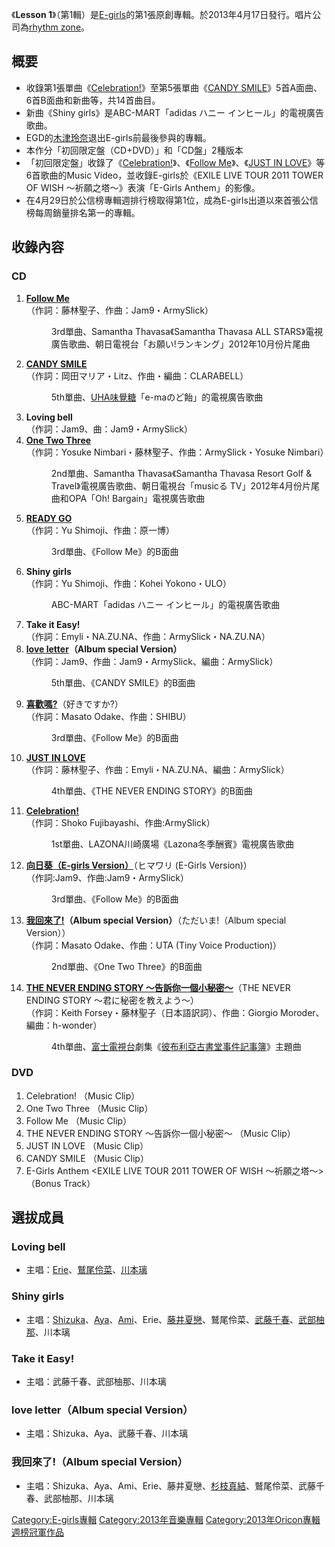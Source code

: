 {{unreferenced|time=2014-11-30T05:47:27+00:00}}
{{Infobox Album
| Name = Lesson 1
| Cover = E-girls - Lesson 1 limited.jpg
| Artist = [[E-girls|E-girls]]
| Type = 專輯
| Released = 2013年4月17日
| Recorded = 2011年－2013年
| Genre = [[J-POP|J-POP]]
| Length = 
| Label = [[rhythm_zone|rhythm zone]]
| Producer = 
| Certification  = 
| Chart position = * 週間最高排名第1位<small>（[[Oricon公信榜|Oricon]]）</small> 
* 2013年4月度月排名第3名
* 2013年度年榜第40名
| Reviews = 
| Last album            = 
| This album            = '''Lesson 1'''<br />2013年
| Next album            = [[COLORFUL_POP|COLORFUL POP]]<br />2014年
| Misc           = {{Singles
 | Name          = COLORFUL POP
 | Type          = 錄音室專輯
 | Single 1      = [[Celebration!|Celebration!]]
 | Single 1 date = 2011年12月28日
 | Single 2      = [[One_Two_Three|One Two Three]]
 | Single 2 date = 2012年4月18日
 | Single 3      = [[Follow_Me|Follow Me]]
 | Single 3 date = 2012年10月3日
 | Single 4      = [[THE_NEVER_ENDING_STORY|THE NEVER ENDING STORY]]
 | Single 4 date = 2013年2月20日
 | Single 5      = [[CANDY_SMILE|CANDY SMILE]]
 | Single 5 date = 2013年3月13日
}}
}}
《'''Lesson 1'''》（第1輯）是[[E-girls|E-girls]]的第1張原創專輯。於2013年4月17日發行。唱片公司為[[rhythm_zone|rhythm zone]]。

== 概要 ==
* 收錄第1張單曲《[[Celebration!|Celebration!]]》至第5張單曲《[[CANDY_SMILE|CANDY SMILE]]》5首A面曲、6首B面曲和新曲等，共14首曲目。
* 新曲《Shiny girls》是ABC-MART「adidas ハニー インヒール」的電視廣告歌曲。
* EGD的[[木津玲奈|木津玲奈]]退出E-girls前最後參與的專輯。
* 本作分「初回限定盤（CD+DVD）」和「CD盤」2種版本
* 「初回限定盤」收錄了《[[Celebration!|Celebration!]]》、《[[Follow_Me|Follow Me]]》、《[[THE_NEVER_ENDING_STORY|JUST IN LOVE]]》等6首歌曲的Music Video，並收錄E-girls於《EXILE LIVE TOUR 2011 TOWER OF WISH ～祈願之塔～》表演「E-Girls Anthem」的影像。
* 在4月29日於公信榜專輯週排行榜取得第1位，成為E-girls出道以來首張公信榜每周銷量排名第一的專輯。

==收錄內容==
===CD===
#'''[[Follow_Me|Follow Me]]'''<br/>（作詞：藤林聖子、作曲：Jam9・ArmySlick）
#:3rd單曲、Samantha Thavasa《Samantha Thavasa ALL STARS》電視廣告歌曲、朝日電視台「お願い!ランキング」2012年10月份片尾曲
#'''[[CANDY_SMILE|CANDY SMILE]]'''<br/>（作詞：岡田マリア・Litz、作曲・編曲：CLARABELL）
#:5th單曲、[[味覺糖|UHA味覺糖]]「e-maのど飴」的電視廣告歌曲
#'''Loving bell'''<br/>（作詞：Jam9、曲：Jam9・ArmySlick）
#'''[[One_Two_Three|One Two Three]]'''<br/>（作詞：Yosuke Nimbari・藤林聖子、作曲：ArmySlick・Yosuke Nimbari）
#:2nd單曲、Samantha Thavasa《Samantha Thavasa Resort Golf & Travel》電視廣告歌曲、朝日電視台「musicる TV」2012年4月份片尾曲和OPA「Oh! Bargain」電視廣告歌曲
#'''[[Follow_Me|READY GO]]'''<br/>（作詞：Yu Shimoji、作曲：原一博）
#:3rd單曲、《Follow Me》的B面曲
#'''Shiny girls'''<br/>（作詞：Yu Shimoji、作曲：Kohei Yokono・ULO）
#:ABC-MART「adidas ハニー インヒール」的電視廣告歌曲
#'''Take it Easy!'''<br/>（作詞：Emyli・NA.ZU.NA、作曲：ArmySlick・NA.ZU.NA）
#'''[[CANDY_SMILE|love letter]]（Album special Version）'''<br/>（作詞：Jam9、作曲：Jam9・ArmySlick、編曲：ArmySlick）
#:5th單曲、《CANDY SMILE》的B面曲
#'''[[Follow_Me|喜歡嗎?]]'''（好きですか?）<br/>（作詞：Masato Odake、作曲：SHIBU）
#:3rd單曲、《Follow Me》的B面曲
#'''[[THE_NEVER_ENDING_STORY|JUST IN LOVE]]'''<br/>（作詞：藤林聖子、作曲：Emyli・NA.ZU.NA、編曲：ArmySlick）
#:4th單曲、《THE NEVER ENDING STORY》的B面曲
#'''[[Celebration!|Celebration!]]'''<br/>（作詞：Shoko Fujibayashi、作曲:ArmySlick）
#:1st單曲、LAZONA川崎廣場《Lazona冬季酬賓》電視廣告歌曲
#'''[[Follow_Me|向日葵（E-girls Version）]]'''（ヒマワリ (E-Girls Version)）<br/>（作詞:Jam9、作曲:Jam9・ArmySlick）
#:3rd單曲、《Follow Me》的B面曲
#'''[[One_Two_Three|我回來了!]]（Album special Version）'''（ただいま!（Album special Version））<br/>（作詞：Masato Odake、作曲：UTA (Tiny Voice Production)）
#:2nd單曲、《One Two Three》的B面曲
#'''[[THE_NEVER_ENDING_STORY|THE NEVER ENDING STORY ～告訴你一個小秘密～]]'''（THE NEVER ENDING STORY 〜君に秘密を教えよう〜）<br/>（作詞：Keith Forsey・藤林聖子（日本語訳詞）、作曲：Giorgio Moroder、編曲：h-wonder）
#:4th單曲、[[富士電視台|富士電視台]]劇集《[[彼布利亞古書堂事件記事簿|彼布利亞古書堂事件記事簿]]》主題曲

===DVD===
# Celebration! （Music Clip）
# One Two Three （Music Clip）
# Follow Me （Music Clip）
# THE NEVER ENDING STORY ～告訴你一個小秘密～ （Music Clip）
# JUST IN LOVE （Music Clip）
# CANDY SMILE （Music Clip）
# E-Girls Anthem <EXILE LIVE TOUR 2011 TOWER OF WISH ～祈願之塔～>（Bonus Track）


==選拔成員==
===Loving bell===
* 主唱：[[阿部繪里惠|Erie]]、[[鷲尾伶菜|鷲尾伶菜]]、[[川本璃|川本璃]]

===Shiny girls===
* 主唱：[[西田靜香|Shizuka]]、[[高本彩|Aya]]、[[中島麻未|Ami]]、Erie、[[藤井夏戀|藤井夏戀]]、鷲尾伶菜、[[武藤千春|武藤千春]]、[[武部柚那|武部柚那]]、川本璃

===Take it Easy!===
* 主唱：武藤千春、武部柚那、川本璃

===love letter（Album special Version）===
* 主唱：Shizuka、Aya、武藤千春、川本璃

===我回來了!（Album special Version）===
* 主唱：Shizuka、Aya、Ami、Erie、藤井夏戀、[[杉枝真結|杉枝真結]]、鷲尾伶菜、武藤千春、武部柚那、川本璃


{{E-girls}}
{{Oricon專輯週榜冠軍 (2013年)|2013年4月29日}}

{{DEFAULTSORT:Lesson 1}}
[[Category:E-girls專輯|Category:E-girls專輯]]
[[Category:2013年音樂專輯|Category:2013年音樂專輯]]
[[Category:2013年Oricon專輯週榜冠軍作品|Category:2013年Oricon專輯週榜冠軍作品]]